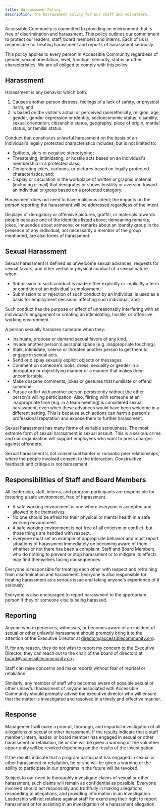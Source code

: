 ```yaml
---
title: Harrassment Policy
description: The harrassment policy for our staff and volunteers.
---
```


Accessible Community is committed to providing an environment that is free of discrimination and harassment. This policy outlines our commitment to protect our leaders, staff, board members and interns. Each of us is responsible for treating harassment and reports of harassment seriously.

This policy applies to every person in Accessible Community regardless of gender, sexual orientation, level, function, seniority, status or other characteristics. We are all obliged to comply with this policy.

## Harassment

Harassment is any behavior which both:

1. Causes another person distress, feelings of a lack of safety, or physical harm, and
2. Is based on the victim's actual or perceived race/ethnicity, religion, age, gender, gender expression or identity, socioeconomic status, disability, sexual orientation, citizenship status, geography, place of origin, marital status, or familial status.

Conduct that constitutes unlawful harassment on the basis of an individual's
legally protected characteristics includes, but is not limited to:

- Epithets, slurs or negative stereotyping;
- Threatening, intimidating, or hostile acts based on an individual's membership in a protected class;
- Denigrating jokes, cartoons, or pictures based on legally protected characteristics, and;
- Display or circulation in the workplace of written or graphic material (including e-mail) that denigrates or shows hostility or aversion toward an individual or group based on a protected category.

Harassment does not need to have malicious intent; the impacts on the person
reporting the harassment will be addressed regardless of the intent.

Displays of derogatory or offensive pictures, graffiti, or materials towards
people because one of the identities listed above; demeaning remarks, jokes,
innuendos about someone; or remarks about an identity group in the presence of
any individual, not necessarily a member of the group mentioned, are also
forms of harassment.

## Sexual Harassment

Sexual harassment is defined as unwelcome sexual advances, requests for sexual
favors, and other verbal or physical conduct of a sexual nature when:

- Submission to such conduct is made either explicitly or implicitly a term or condition of an individual's employment;
- Submission to or rejection of such conduct by an individual is used as a basis for employment decisions affecting such individual, and;

Such conduct has the purpose or effect of unreasonably interfering with an
individual's engagement or creating an intimidating, hostile, or offensive
working environment.

A person sexually harasses someone when they:

- Insinuate, propose or demand sexual favors of any kind,
- Invade another person's personal space (e.g. inappropriate touching.)
- Stalk, intimidate, coerce or threaten another person to get them to engage
  in sexual acts.
- Send or display sexually explicit objects or messages.
- Comment on someone's looks, dress, sexuality or gender in a derogatory or objectifying manner or a manner that makes them uncomfortable.
- Make obscene comments, jokes or gestures that humiliate or offend someone.
- Pursue or flirt with another person persistently without the other person's
  willing participation. Also, flirting with someone at an inappropriate time
  (e.g. in a team meeting) is considered sexual harassment, even when these
  advances would have been welcome in a different setting. This is because
  such actions can harm a person's professional reputation and expose them to
  further harassment.

Sexual harassment has many forms of variable seriousness. The most extreme
form of sexual harassment is sexual assault. This is a serious crime and our
organization will support employees who want to press charges against
offenders.

Sexual harassment is not consensual banter or romantic peer relationships,
where the people involved consent to the interaction. Constructive feedback
and critique is not harassment.

## Responsibilities of Staff and Board Members

All leadership, staff, interns, and program participants are responsible for
fostering a safe environment, free of harassment.

- A safe working environment is one where everyone is accepted and allowed to
  be themselves.
- No one should be afraid for their physical or mental health in a safe
  working environment.
- A safe working environment is not free of all criticism or conflict, but
  those things are handled with respect.
- Everyone must set an example of appropriate behavior and must report
  situations of harassment immediately on becoming aware of them, whether or
  not there has been a complaint. Staff and Board Members, who do nothing to
  prevent or stop harassment or to mitigate its effects may find themselves
  facing consequences.

Everyone is responsible for treating each other with respect and refraining
from discrimination and harassment. Everyone is also responsible for treating
harassment as a serious issue and taking anyone's experience of it seriously.

Everyone is also encouraged to report harassment to the appropriate person if
they or someone else is being harassed.

## Reporting

Anyone who experiences, witnesses, or becomes aware of an incident of sexual
or other unlawful harassment should promptly bring it to the attention of the
Executive Director at <a href="mailto:director@accessiblecommunity.org" class="link-truncate">director@accessiblecommunity.org</a>.

If, for any reason, they do not wish to report my concern to the Executive
Director, they can reach out to the chair of the board of directors at
board@accessiblecommunity.org.

Staff can raise concerns and make reports without fear of reprisal or
retaliation.

Similarly, any member of staff who becomes aware of possible sexual or other
unlawful harassment of anyone associated with Accessible Community should
promptly advise the executive director who will ensure that the matter is
investigated and resolved in a timely and effective manner.

## Response

Management will make a prompt, thorough, and impartial investigation of all
allegations of sexual or other harassment. If the results indicate that a
staff member, intern, leader, or board member has engaged in sexual or other
harassment or retaliation, he or she will be given a warning or the volunteer
opportunity will be revoked depending on the results of the investigation.

If the results indicate that a program participant has engaged in sexual or
other harassment or retaliation, he or she will be given a warning or the
ability to participate in our programs in the future will be revoked.

Subject to our need to thoroughly investigate claims of sexual or other
harassment, such claims will remain as confidential as possible. Everyone
involved should act responsibly and truthfully in making allegations,
responding to allegations, and providing information in an investigation.
Leadership will not retaliate against staff for exercising their right to
report harassment or for assisting in an investigation of a harassment
allegation.
